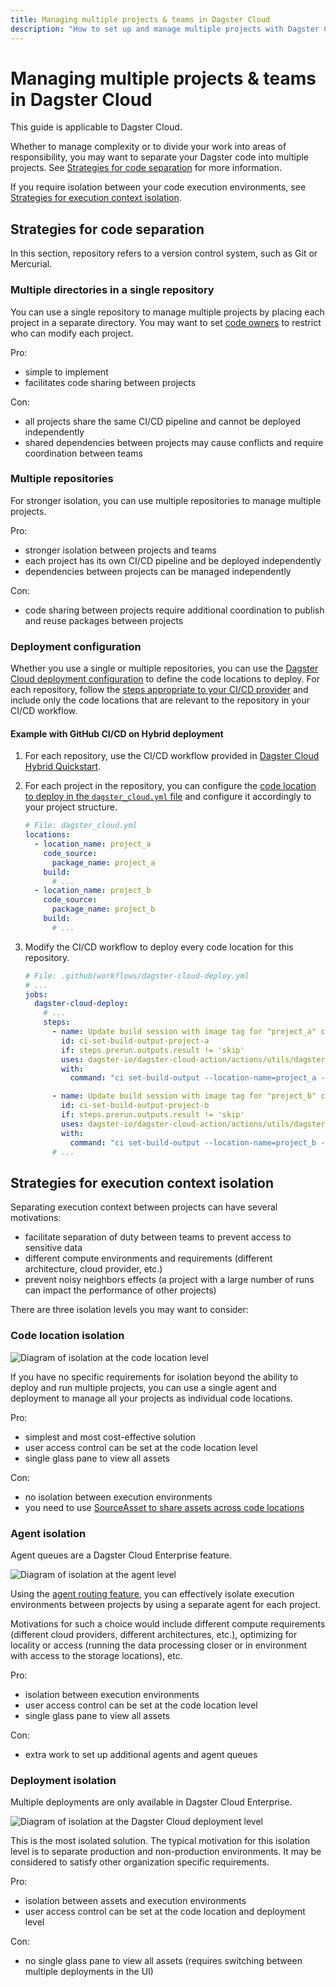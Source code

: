 ```yaml
---
title: Managing multiple projects & teams in Dagster Cloud
description: "How to set up and manage multiple projects with Dagster Cloud Hybrid deployments."
---
```


# Managing multiple projects & teams in Dagster Cloud

<Note>This guide is applicable to Dagster Cloud.</Note>

Whether to manage complexity or to divide your work into areas of responsibility, you may want to separate your Dagster code into multiple projects. See [Strategies for code separation](#strategies-for-code-separation) for more information.

If you require isolation between your code execution environments, see [Strategies for execution context isolation](#strategies-for-execution-context-isolation).

## Strategies for code separation

<Note>
  In this section, repository refers to a version control system, such as Git or
  Mercurial.
</Note>

### Multiple directories in a single repository

You can use a single repository to manage multiple projects by placing each project in a separate directory. You may want to set [code owners](https://docs.github.com/en/repositories/managing-your-repositorys-settings-and-features/customizing-your-repository/about-code-owners) to restrict who can modify each project.

Pro:

- simple to implement
- facilitates code sharing between projects

Con:

- all projects share the same CI/CD pipeline and cannot be deployed independently
- shared dependencies between projects may cause conflicts and require coordination between teams

### Multiple repositories

For stronger isolation, you can use multiple repositories to manage multiple projects.

Pro:

- stronger isolation between projects and teams
- each project has its own CI/CD pipeline and be deployed independently
- dependencies between projects can be managed independently

Con:

- code sharing between projects require additional coordination to publish and reuse packages between projects

### Deployment configuration

Whether you use a single or multiple repositories, you can use the [Dagster Cloud deployment configuration](/dagster-cloud/managing-deployments/dagster-cloud-yaml) to define the code locations to deploy. For each repository, follow the [steps appropriate to your CI/CD provider](https://docs.dagster.io/dagster-cloud/getting-started#step-4-configure-cicd-for-your-project) and include only the code locations that are relevant to the repository in your CI/CD workflow.

#### Example with GitHub CI/CD on Hybrid deployment

1. For each repository, use the CI/CD workflow provided in [Dagster Cloud Hybrid Quickstart](https://github.com/dagster-io/dagster-cloud-hybrid-quickstart/blob/main/.github/workflows/dagster-cloud-deploy.yml).

2. For each project in the repository, you can configure the [code location to deploy in the `dagster_cloud.yml` file](/dagster-cloud/managing-deployments/dagster-cloud-yaml) and configure it accordingly to your project structure.

   ```yaml
   # File: dagster_cloud.yml
   locations:
     - location_name: project_a
       code_source:
         package_name: project_a
       build:
         # ...
     - location_name: project_b
       code_source:
         package_name: project_b
       build:
         # ...
   ```

3. Modify the CI/CD workflow to deploy every code location for this repository.

   ```yaml
   # File: .github/workflows/dagster-cloud-deploy.yml
   # ...
   jobs:
     dagster-cloud-deploy:
       # ...
       steps:
         - name: Update build session with image tag for "project_a" code location
           id: ci-set-build-output-project-a
           if: steps.prerun.outputs.result != 'skip'
           uses: dagster-io/dagster-cloud-action/actions/utils/dagster-cloud-cli@v0.1
           with:
             command: "ci set-build-output --location-name=project_a --image-tag=$IMAGE_TAG"

         - name: Update build session with image tag for "project_b" code location
           id: ci-set-build-output-project-b
           if: steps.prerun.outputs.result != 'skip'
           uses: dagster-io/dagster-cloud-action/actions/utils/dagster-cloud-cli@v0.1
           with:
             command: "ci set-build-output --location-name=project_b --image-tag=$IMAGE_TAG"
         # ...
   ```

## Strategies for execution context isolation

Separating execution context between projects can have several motivations:

- facilitate separation of duty between teams to prevent access to sensitive data
- different compute environments and requirements (different architecture, cloud provider, etc.)
- prevent noisy neighbors effects (a project with a large number of runs can impact the performance of other projects)

There are three isolation levels you may want to consider:

### Code location isolation

<Image
alt="Diagram of isolation at the code location level"
src="/images/dagster-cloud/managing-deployments/isolation-level-code-locations.png"
width={1167}
height={384}
/>

If you have no specific requirements for isolation beyond the ability to deploy and run multiple projects, you can use a single agent and deployment to manage all your projects as individual code locations.

Pro:

- simplest and most cost-effective solution
- user access control can be set at the code location level
- single glass pane to view all assets

Con:

- no isolation between execution environments
- you need to use [SourceAsset to share assets across code locations](/concepts/assets/software-defined-assets#defining-external-asset-dependencies)

### Agent isolation

<Note>Agent queues are a Dagster Cloud Enterprise feature.</Note>

<Image
alt="Diagram of isolation at the agent level"
src="/images/dagster-cloud/managing-deployments/isolation-level-agents.png"
width={1331}
height={537}
/>

Using the [agent routing feature](/dagster-cloud/deployment/agents/running-multiple-agents#routing-requests-to-specific-agents), you can effectively isolate execution environments between projects by using a separate agent for each project.

Motivations for such a choice would include different compute requirements (different cloud providers, different architectures, etc.), optimizing for locality or access (running the data processing closer or in environment with access to the storage locations), etc.

Pro:

- isolation between execution environments
- user access control can be set at the code location level
- single glass pane to view all assets

Con:

- extra work to set up additional agents and agent queues

### Deployment isolation

<Note>
  Multiple deployments are only available in Dagster Cloud Enterprise.
</Note>

<Image
alt="Diagram of isolation at the Dagster Cloud deployment level"
src="/images/dagster-cloud/managing-deployments/isolation-level-deployments.png"
width={1152}
height={349}
/>

This is the most isolated solution. The typical motivation for this isolation level is to separate production and non-production environments. It may be considered to satisfy other organization specific requirements.

Pro:

- isolation between assets and execution environments
- user access control can be set at the code location and deployment level

Con:

- no single glass pane to view all assets (requires switching between multiple deployments in the UI)
